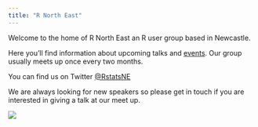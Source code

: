 ```yaml
---
title: "R North East"
---
```

<!-- http://rmarkdown.rstudio.com/rmarkdown_websites.html -->

Welcome to the home of R North East an R user group based in Newcastle. 

Here you'll find information about upcoming talks and [events](events.html). Our group usually meets up once every two months. 

You can find us on Twitter [\@RstatsNE](https://twitter.com/RstatsNE)

We are always looking for new speakers so please get in touch if you are interested in giving a talk at our meet up. 


<div style="width:512px; height=384px"> ![](img/group.jpg) </div>
